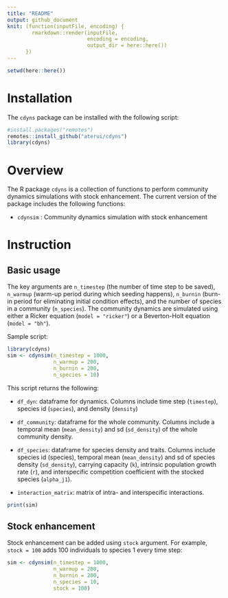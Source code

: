 ```yaml
---
title: "README"
output: github_document
knit: (function(inputFile, encoding) {
        rmarkdown::render(inputFile,
                          encoding = encoding, 
                          output_dir = here::here())
      })
---
```


```r
setwd(here::here())
```


# Installation

The `cdyns` package can be installed with the following script:

```r
#install.packages("remotes")
remotes::install_github("aterui/cdyns")
library(cdyns)
```

# Overview

The R package `cdyns` is a collection of functions to perform community dynamics simulations with stock enhancement. The current version of the package includes the following functions:

-   `cdynsim` : Community dynamics simulation with stock enhancement

# Instruction

## Basic usage

The key arguments are `n_timestep` (the number of time step to be saved), `n_warmup` (warm-up period during which seeding happens), `n_burnin` (burn-in period for eliminating initial condition effects), and the number of species in a community (`n_species`). The community dynamics are simulated using either a Ricker equation (`model = "ricker"`) or a Beverton-Holt equation (`model = "bh"`).

Sample script:

```r
library(cdyns)
sim <- cdynsim(n_timestep = 1000,
               n_warmup = 200,
               n_burnin = 200,
               n_species = 10)
```

This script returns the following:

-   `df_dyn`: dataframe for dynamics. Columns include time step (`timestep`), species id (`species`), and density (`density`)

-   `df_community`: dataframe for the whole community. Columns include a temporal mean (`mean_density`) and sd (`sd_density`) of the whole community density.

-   `df_species`: dataframe for species density and traits. Columns include species id (species), temporal mean (`mean_density`) and sd of species density (`sd_density`), carrying capacity (`k`), intrinsic population growth rate (`r`), and interspecific competition coefficient with the stocked species (`alpha_j1`).

-   `interaction_matrix`: matrix of intra- and interspecific interactions.

```r
print(sim)
```

## Stock enhancement

Stock enhancement can be added using `stock` argument. For example, `stock = 100` adds 100 individuals to species 1 every time step:

```r
sim <- cdynsim(n_timestep = 1000,
               n_warmup = 200,
               n_burnin = 200,
               n_species = 10,
               stock = 100)
```
